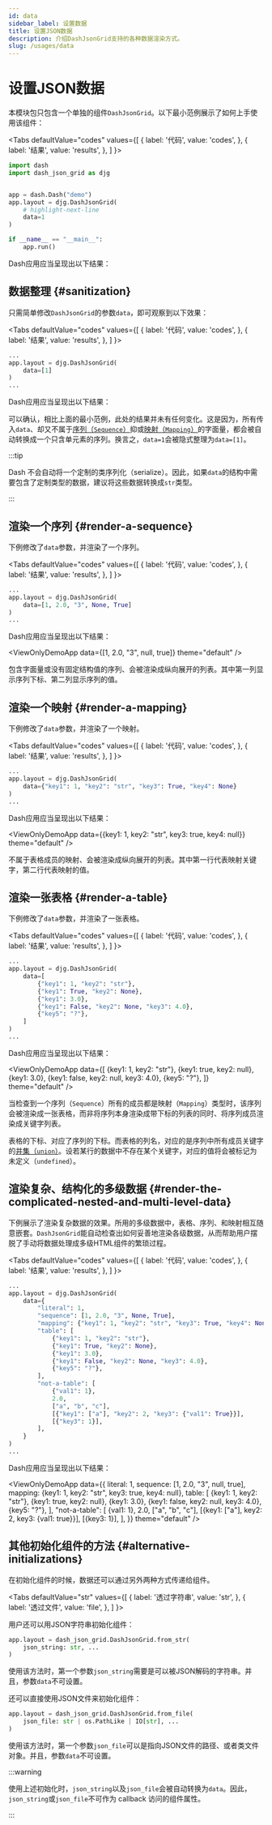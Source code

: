 ```yaml
---
id: data
sidebar_label: 设置数据
title: 设置JSON数据
description: 介绍DashJsonGrid支持的各种数据渲染方式。
slug: /usages/data
---
```




# 设置JSON数据

本模块包只包含一个单独的组件`DashJsonGrid`。以下最小范例展示了如何上手使用该组件：

<Tabs
  defaultValue="codes"
  values={[
    { label: '代码', value: 'codes', },
    { label: '结果', value: 'results', },
  ]
}>

<TabItem value="codes">

```python title="minimal_example.py" showLineNumbers
import dash
import dash_json_grid as djg


app = dash.Dash("demo")
app.layout = djg.DashJsonGrid(
    # highlight-next-line
    data=1
)

if __name__ == "__main__":
    app.run()
```

</TabItem>

<TabItem value="results">

Dash应用应当呈现出以下结果：

<ViewOnlyDemoApp data={1} theme="default" />

</TabItem>

</Tabs>

## 数据整理 {#sanitization}

只需简单修改`DashJsonGrid`的参数`data`，即可观察到以下效果：

<Tabs
  defaultValue="codes"
  values={[
    { label: '代码', value: 'codes', },
    { label: '结果', value: 'results', },
  ]
}>

<TabItem value="codes">

```python showLineNumbers
...
app.layout = djg.DashJsonGrid(
    data=[1]
)
...
```

</TabItem>

<TabItem value="results">

Dash应用应当呈现出以下结果：

<ViewOnlyDemoApp data={1} theme="default" />

</TabItem>

</Tabs>

可以确认，相比上面的最小范例，此处的结果并未有任何变化。这是因为，所有传入`data`、却又不属于[序列（`Sequence`）<IconExternalLink/>][link-sequence]抑或[映射（`Mapping`）<IconExternalLink/>][link-mapping]的字面量，都会被自动转换成一个只含单元素的序列。换言之，`data=1`会被隐式整理为`data=[1]`。

:::tip

Dash 不会自动将一个定制的类序列化（serialize）。因此，如果`data`的结构中需要包含了定制类型的数据，建议将这些数据转换成`str`类型。

:::

## 渲染一个序列 {#render-a-sequence}

下例修改了`data`参数，并渲染了一个序列。

<Tabs
  defaultValue="codes"
  values={[
    { label: '代码', value: 'codes', },
    { label: '结果', value: 'results', },
  ]
}>

<TabItem value="codes">

```python showLineNumbers
...
app.layout = djg.DashJsonGrid(
    data=[1, 2.0, "3", None, True]
)
...
```

</TabItem>

<TabItem value="results">

Dash应用应当呈现出以下结果：

<ViewOnlyDemoApp data={[1, 2.0, "3", null, true]} theme="default" />

</TabItem>

</Tabs>

包含字面量或没有固定结构值的序列、会被渲染成纵向展开的列表。其中第一列显示序列下标、第二列显示序列的值。

## 渲染一个映射 {#render-a-mapping}

下例修改了`data`参数，并渲染了一个映射。

<Tabs
  defaultValue="codes"
  values={[
    { label: '代码', value: 'codes', },
    { label: '结果', value: 'results', },
  ]
}>

<TabItem value="codes">

```python showLineNumbers
...
app.layout = djg.DashJsonGrid(
    data={"key1": 1, "key2": "str", "key3": True, "key4": None}
)
...
```

</TabItem>

<TabItem value="results">

Dash应用应当呈现出以下结果：

<ViewOnlyDemoApp
  data={{key1: 1, key2: "str", key3: true, key4: null}}
  theme="default"
/>

</TabItem>

</Tabs>

不属于表格成员的映射、会被渲染成纵向展开的列表。其中第一行代表映射关键字，第二行代表映射的值。

## 渲染一张表格 {#render-a-table}

下例修改了`data`参数，并渲染了一张表格。

<Tabs
  defaultValue="codes"
  values={[
    { label: '代码', value: 'codes', },
    { label: '结果', value: 'results', },
  ]
}>

<TabItem value="codes">

```python showLineNumbers
...
app.layout = djg.DashJsonGrid(
    data=[
        {"key1": 1, "key2": "str"},
        {"key1": True, "key2": None},
        {"key1": 3.0},
        {"key1": False, "key2": None, "key3": 4.0},
        {"key5": "?"},
    ]
)
...
```

</TabItem>

<TabItem value="results">

Dash应用应当呈现出以下结果：

<ViewOnlyDemoApp
  data={[
    {key1: 1, key2: "str"},
    {key1: true, key2: null},
    {key1: 3.0},
    {key1: false, key2: null, key3: 4.0},
    {key5: "?"},
  ]}
  theme="default"
/>

</TabItem>

</Tabs>

当检查到一个序列（`Sequence`）所有的成员都是映射（`Mapping`）类型时，该序列会被渲染成一张表格，而非将序列本身渲染成带下标的列表的同时、将序列成员渲染成关键字列表。

表格的下标、对应了序列的下标。而表格的列名，对应的是序列中所有成员关键字的[并集（`union`）<IconExternalLink/>][link-union]。设若某行的数据中不存在某个关键字，对应的值将会被标记为未定义（`undefined`）。

## 渲染复杂、结构化的多级数据 {#render-the-complicated-nested-and-multi-level-data}

下例展示了渲染复杂数据的效果。所用的多级数据中，表格、序列、和映射相互随意嵌套。`DashJsonGrid`能自动检查出如何妥善地渲染各级数据，从而帮助用户摆脱了手动将数据处理成多级HTML组件的繁琐过程。

<Tabs
  defaultValue="codes"
  values={[
    { label: '代码', value: 'codes', },
    { label: '结果', value: 'results', },
  ]
}>

<TabItem value="codes">

```python showLineNumbers
...
app.layout = djg.DashJsonGrid(
    data={
        "literal": 1,
        "sequence": [1, 2.0, "3", None, True],
        "mapping": {"key1": 1, "key2": "str", "key3": True, "key4": None},
        "table": [
            {"key1": 1, "key2": "str"},
            {"key1": True, "key2": None},
            {"key1": 3.0},
            {"key1": False, "key2": None, "key3": 4.0},
            {"key5": "?"},
        ],
        "not-a-table": [
            {"val1": 1},
            2.0,
            ["a", "b", "c"],
            [{"key1": ["a"], "key2": 2, "key3": {"val1": True}}],
            [{"key3": 1}],
        ],
    }
)
...
```

</TabItem>

<TabItem value="results">

Dash应用应当呈现出以下结果：

<ViewOnlyDemoApp
  data={{
    literal: 1,
    sequence: [1, 2.0, "3", null, true],
    mapping: {key1: 1, key2: "str", key3: true, key4: null},
    table: [
      {key1: 1, key2: "str"},
      {key1: true, key2: null},
      {key1: 3.0},
      {key1: false, key2: null, key3: 4.0},
      {key5: "?"},
    ],
    "not-a-table": [
      {val1: 1},
      2.0,
      ["a", "b", "c"],
      [{key1: ["a"], key2: 2, key3: {val1: true}}],
      [{key3: 1}],
    ],
  }}
  theme="default"
/>

</TabItem>

</Tabs>

## 其他初始化组件的方法 {#alternative-initializations}

在初始化组件的时候，数据还可以通过另外两种方式传递给组件。

<Tabs
  defaultValue="str"
  values={[
    { label: '透过字符串', value: 'str', },
    { label: '透过文件', value: 'file', },
  ]
}>

<TabItem value="str">

用户还可以用JSON字符串初始化组件：

```python
app.layout = dash_json_grid.DashJsonGrid.from_str(
    json_string: str, ...
)
```

使用该方法时，第一个参数`json_string`需要是可以被JSON解码的字符串。并且，参数`data`不可设置。

</TabItem>

<TabItem value="file">

还可以直接使用JSON文件来初始化组件：

```python
app.layout = dash_json_grid.DashJsonGrid.from_file(
    json_file: str | os.PathLike | IO[str], ...
)
```

使用该方法时，第一个参数`json_file`可以是指向JSON文件的路径、或者类文件对象。并且，参数`data`不可设置。

</TabItem>

</Tabs>

:::warning

使用上述初始化时，`json_string`以及`json_file`会被自动转换为`data`。因此，`json_string`或`json_file`不可作为 callback 访问的组件属性。

:::

[link-sequence]: https://docs.python.org/zh-cn/3/library/stdtypes.html#sequence-types-list-tuple-range
[link-mapping]: https://docs.python.org/zh-cn/3/library/stdtypes.html#mapping-types-dict
[link-union]: https://docs.python.org/zh-cn/3/library/stdtypes.html#frozenset.union
